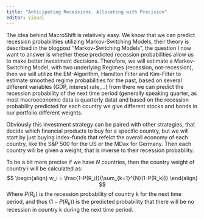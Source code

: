 ```yaml
---
title: "Anticipating Recessions. Allocating with Precision"
editor: visual
---
```


The idea behind MacroShift is relatively easy. We know that we can predict recession probabilities utilizing Markov-Switching Models, their theory is described in the blogpost "Markov-Switching Models", the question I now want to answer is whether these predicted recession probabilities allow us to make better investment decisions. Therefore, we will estimate a Markov-Switching Model, with two underlying Regimes (recession, not-recession), then we will utilize the EM-Algorithm, Hamilton Filter and Kim-Filter to estimate smoothed regime probabilities for the past, based on several different variables (GDP, interest rate,...) from there we can predict the recession probability of the next time period (generally speaking quarter, as most macroeconomic data is quarterly data) and based on the recession probability predicted for each country we give different stocks and bonds in our portfolio different weights.

Obviously this investment strategy can be paired with other strategies, that decide which financial products to buy for a specific country, but we will start by just buying index-funds that refelct the overall economy of each country, like the S&P 500 for the US or the MDax for Germany. Then each country will be given a weight, that is inverse to their recession probability.

To be a bit more precise if we have $N$ countries, then the country weight of country i will be calculated as: $$ \begin{align} w_i = \frac{1-P(R_i)}{\sum_{k=1}^{N}(1-P(R_k))} \end{align}
$$ Where $P(R_k)$ is the recession probability of country k for the next time period, and thus $(1-P(R_k))$ is the predicted probability that there will be no recession in country k during the next time period.
